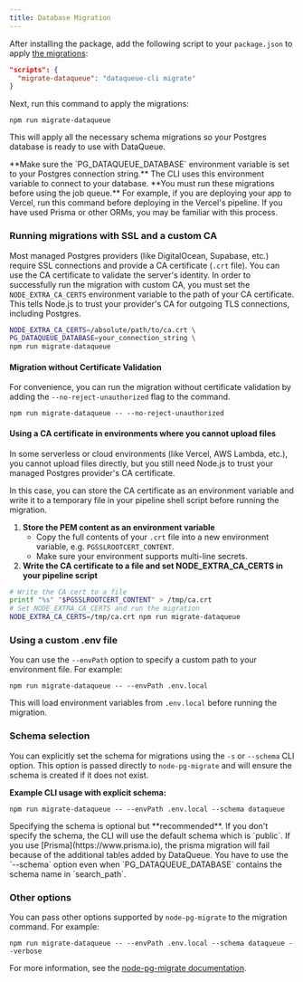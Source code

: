 ```yaml
---
title: Database Migration
---
```


After installing the package, add the following script to your `package.json` to apply [the migrations](https://github.com/nicnocquee/dataqueue/tree/main/packages/dataqueue/migrations):

```json title="package.json"
"scripts": {
  "migrate-dataqueue": "dataqueue-cli migrate"
}
```

Next, run this command to apply the migrations:

```package-install
npm run migrate-dataqueue
```

This will apply all the necessary schema migrations so your Postgres database is ready to use with DataQueue.

<Callout type="warn">
  **Make sure the `PG_DATAQUEUE_DATABASE` environment variable is set to your
  Postgres connection string.** The CLI uses this environment variable to
  connect to your database.
</Callout>

<Callout type="warn">
  **You must run these migrations before using the job queue.** For example, if
  you are deploying your app to Vercel, run this command before deploying in the
  Vercel's pipeline. If you have used Prisma or other ORMs, you may be familiar
  with this process.
</Callout>

### Running migrations with SSL and a custom CA

Most managed Postgres providers (like DigitalOcean, Supabase, etc.) require SSL connections and provide a CA certificate (`.crt` file). You can use the CA certificate to validate the server's identity. In order to successfully run the migration with custom CA, you must set the `NODE_EXTRA_CA_CERTS` environment variable to the path of your CA certificate. This tells Node.js to trust your provider's CA for outgoing TLS connections, including Postgres.

```bash
NODE_EXTRA_CA_CERTS=/absolute/path/to/ca.crt \
PG_DATAQUEUE_DATABASE=your_connection_string \
npm run migrate-dataqueue
```

#### Migration without Certificate Validation

For convenience, you can run the migration without certificate validation by adding the `--no-reject-unauthorized` flag to the command.

```package-install
npm run migrate-dataqueue -- --no-reject-unauthorized
```

#### Using a CA certificate in environments where you cannot upload files

In some serverless or cloud environments (like Vercel, AWS Lambda, etc.), you cannot upload files directly, but you still need Node.js to trust your managed Postgres provider's CA certificate.

In this case, you can store the CA certificate as an environment variable and write it to a temporary file in your pipeline shell script before running the migration.

1. **Store the PEM content as an environment variable**
   - Copy the full contents of your `.crt` file into a new environment variable, e.g. `PGSSLROOTCERT_CONTENT`.
   - Make sure your environment supports multi-line secrets.
2. **Write the CA certificate to a file and set NODE_EXTRA_CA_CERTS in your pipeline script**

```sh
# Write the CA cert to a file
printf "%s" "$PGSSLROOTCERT_CONTENT" > /tmp/ca.crt
# Set NODE_EXTRA_CA_CERTS and run the migration
NODE_EXTRA_CA_CERTS=/tmp/ca.crt npm run migrate-dataqueue
```

### Using a custom .env file

You can use the `--envPath` option to specify a custom path to your environment file. For example:

```package-install
npm run migrate-dataqueue -- --envPath .env.local
```

This will load environment variables from `.env.local` before running the migration.

### Schema selection

You can explicitly set the schema for migrations using the `-s` or `--schema` CLI option. This option is passed directly to `node-pg-migrate` and will ensure the schema is created if it does not exist.

**Example CLI usage with explicit schema:**

```package-install
npm run migrate-dataqueue -- --envPath .env.local --schema dataqueue
```

<Callout>
  Specifying the schema is optional but **recommended**. If you don't specify
  the schema, the CLI will use the default schema which is `public`. If you use
  [Prisma](https://www.prisma.io), the prisma migration will fail because of the
  additional tables added by DataQueue.
</Callout>
<Callout type="warn">
  You have to use the `--schema` option even when `PG_DATAQUEUE_DATABASE`
  contains the schema name in `search_path`.
</Callout>

### Other options

You can pass other options supported by `node-pg-migrate` to the migration command. For example:

```package-install
npm run migrate-dataqueue -- --envPath .env.local --schema dataqueue --verbose
```

For more information, see the [node-pg-migrate documentation](https://salsita.github.io/node-pg-migrate/cli).
